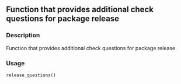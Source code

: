 
## Function that provides additional check questions for package release {.unnumbered}


### Description

Function that provides additional check questions for package release



### Usage

<pre><code class='language-R'>release_questions()
</code></pre>

